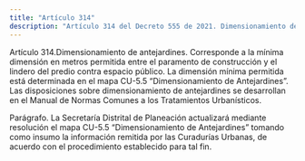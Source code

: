 ```yaml
---
title: "Artículo 314"
description: "Artículo 314 del Decreto 555 de 2021. Dimensionamiento de antejardines."
---
```


Artículo 314.Dimensionamiento de antejardines. Corresponde a la mínima dimensión en metros permitida entre el paramento de construcción y el lindero del predio contra espacio público. La dimensión mínima permitida está determinada en el mapa CU-5.5 “Dimensionamiento de Antejardines”. Las disposiciones sobre dimensionamiento de antejardines se desarrollan en el Manual de Normas Comunes a los Tratamientos Urbanísticos.
 
Parágrafo. La Secretaría Distrital de Planeación actualizará mediante resolución el mapa CU-5.5 “Dimensionamiento de Antejardines” tomando como insumo la información remitida por las Curadurías Urbanas, de acuerdo con el procedimiento establecido para tal fin.
